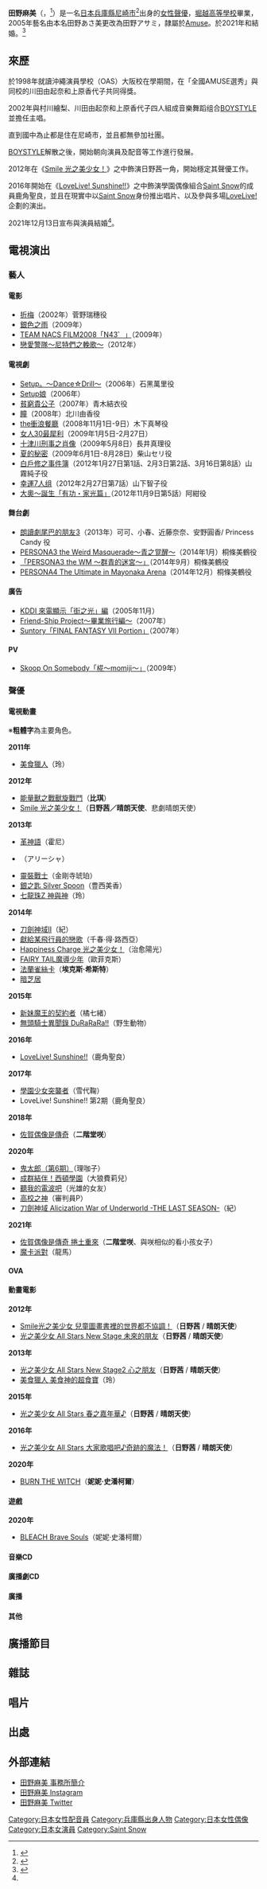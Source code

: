 {{blpsources|time=2017-01-14T02:26:09+00:00}}

{{藝人
| 姓名 = 田野麻美
| 類型 = 配音員
| 圖片 = Asami Tanochan.jpg
| 圖片尺寸 = 
| 圖片簡介 = 
| 原名 = 
| 外文名 = 田野アサミ
| 外文 = 日文
| 羅馬拼音 = Asami Tano
| 其他藝名 = 
| 國籍 = {{JPN}}
| 民族 = [[大和民族|大和民族]]
| 籍貫 = [[兵庫縣|兵庫縣]]
| 生年 = 1987
| 生月 = 2
| 生日 = 12
| 出生地點 = {{JPN}}[[兵庫縣|兵庫縣]][[尼崎市|尼崎市]]
| 逝世日期 = 
| 逝世地點 = 
| 職業 = [[演員|演員]]、[[聲優|聲優]]
| 語言 = 日語
| 母校 = [[堀越高等學校|堀越高等學校]]畢業
| 配偶 = 
| 音樂類型 = 
| 演奏樂器 = 
| 出身地 = [[兵庫縣|兵庫縣]][[尼崎市|尼崎市]]
| 出道作 = [[美食獵人|美食獵人]]（玲）
| 出道日期 = 2002年(演員)<br/>2011年(聲優)
| 代表作 = [[Smile_光之美少女！|Smile 光之美少女！]]（'''日野茜''' / '''晴朗天使'''、悲劇晴朗天使）<br>[[佐賀偶像是傳奇|佐賀偶像是傳奇]]（'''二階堂咲'''）<br>[[LoveLive!_Sunshine!!|LoveLive! Sunshine!!]]（'''鹿角聖良'''）
| 活躍年代 = 2002年 -
| 唱片公司 = 
| 經紀公司 = Amuse
| 網站 = 
| 相關團體 = 
| 獎項 = 
| IMDb = 
| module = {{Japanese|embed=yes|田野 麻美|田野 アサミ|Asami Tano}}
}}

'''田野麻美'''（{{lang-ja|田野アサミ}}，{{bd|1987年|2月12日|catIdx=Asakura Momo}}<ref>{{Cite web|url=http://talent.yahoo.co.jp/pf/detail/pp547101|script-title=ja:田野アサミ|publisher=Yahoo! JAPAN 人物名鑑|accessdate=2016-11-04|language=ja|deadurl=yes|archiveurl=https://web.archive.org/web/20160304093637/http://talent.yahoo.co.jp/pf/detail/pp547101|archivedate=2016-03-04}}</ref>）是一名[[日本|日本]][[兵庫縣|兵庫縣]][[尼崎市|尼崎市]]<ref>{{Cite web|url=http://lain.gr.jp/voicedb/profile/2787|script-title=ja:田野アサミ|publisher=田野アサミ|accessdate=2016-11-04|language=ja|archive-date=2016-11-08|archive-url=https://web.archive.org/web/20161108064037/http://lain.gr.jp/voicedb/profile/2787|dead-url=no}}</ref>出身的[[女性|女性]][[聲優|聲優]]，[[堀越高等學校|堀越高等學校]]畢業，2005年藝名由本名田野あさ美更改為田野アサミ，隷屬於[[Amuse|Amuse]]。於2021年和{{link-ja|北村諒}}結婚。<ref name="oricon20211213">{{Cite news |url= https://www.oricon.co.jp/news/2217367/full/ |title= 北村諒＆田野アサミが結婚発表「感謝と愛を胸にこれから先も精進」 |newspaper= ORICON NEWS |publisher= oricon ME |date= 2021-12-13 |accessdate= 2021-12-12 |archive-date= 2021-12-13 |archive-url= https://web.archive.org/web/20211213211631/https://www.oricon.co.jp/news/2217367/full/ |dead-url= no }}</ref>

== 來歷 ==
於1998年就讀沖繩演員學校（OAS）大阪校在學期間，在「全國AMUSE選秀」與同校的川田由起奈和上原香代子共同得獎。

2002年與村川繪梨、川田由起奈和上原香代子四人組成音樂舞蹈组合[[BOYSTYLE|BOYSTYLE]]並擔任主唱。

直到國中為止都是住在尼崎市，並且都無參加社團。

[[BOYSTYLE|BOYSTYLE]]解散之後，開始朝向演員及配音等工作進行發展。

2012年在《[[Smile_光之美少女！|Smile 光之美少女！]]》之中飾演日野茜一角，開始穩定其聲優工作。

2016年開始在《[[Love_Live!_Sunshine!!|LoveLive! Sunshine!!]]》之中飾演學園偶像組合[[Saint_Snow|Saint Snow]]的成員鹿角聖良，並且在現實中以[[Saint_Snow|Saint Snow]]身份推出唱片、以及參與多場[[Love_Live!|LoveLive!]]企劃的演出。

2021年12月13日宣布與演員{{link-ja|北村諒}}結婚<ref name="oricon20211213"></ref>。

== 電視演出 ==

=== 藝人 ===

==== 電影 ====

* [[折梅|折梅]]（2002年）菅野瑞穗役
* [[銀色之雨|銀色之雨]]（2009年）
* [[TEAM_NACS_FILM2008「N43゜」|TEAM NACS FILM2008「N43゜」]]（2009年）
* [[戀愛警隊～尼特們之輓歌～|戀愛警隊～尼特們之輓歌～]]（2012年）

==== 電視劇 ====

* [[Setup。～Dance☆Drill～|Setup。～Dance☆Drill～]]（2006年）石黑萬里役
* [[Setup娘|Setup娘]]（2006年）
* [[貧窮貴公子|貧窮貴公子]]（2007年）青木結衣役
* [[瞳|瞳]]（2008年）北川由香役
* [[the衝浪餐廳|the衝浪餐廳]]（2008年11月1日-9日）木下真琴役
* [[女人30最犀利|女人30最犀利]]（2009年1月5日-2月27日）
* [[十津川刑事之肖像|十津川刑事之肖像]]（2009年5月8日）長井真理役
* [[夏的秘密|夏的秘密]]（2009年6月1日-8月28日）柴山セリ役
* [[白戶修之事件簿|白戶修之事件簿]]（2012年1月27日第1話、2月3日第2話、3月16日第8話）山霧純子役
* [[幸運7人组|幸運7人组]]（2012年2月27日第7話）山下智子役
* [[大奧～誕生「有功・家光篇」|大奧～誕生「有功・家光篇」]]（2012年11月9日第5話）阿紺役

==== 舞台劇 ====

* [[朗讀劇尾巴的朋友3|朗讀劇尾巴的朋友3]]（2013年）可可、小春、近藤奈奈、安野圓香/ Princess Candy 役
* [[PERSONA3_the_Weird_Masquerade～青之覚醒～|PERSONA3 the Weird Masquerade～青之覚醒～]]（2014年1月）桐條美鶴役
* [[「PERSONA3_the_WM_～群青的迷宮～」|「PERSONA3 the WM ～群青的迷宮～」]]（2014年9月）桐條美鶴役
* [[PERSONA4_The_Ultimate_in_Mayonaka_Arena|PERSONA4 The Ultimate in Mayonaka Arena]]（2014年12月）桐條美鶴役

==== 廣告 ====

* [[KDDI_來電顯示「街之光」編|KDDI 來電顯示「街之光」編]]（2005年11月）
* [[Friend-Ship_Project～畢業旅行編～|Friend-Ship Project～畢業旅行編～]]（2007年）
* [[Suntory「FINAL_FANTASY_Ⅶ_Portion」|Suntory「FINAL FANTASY Ⅶ Portion」]]（2007年）

==== PV ====

* [[Skoop_On_Somebody「椛〜momiji〜」|Skoop On Somebody「椛〜momiji〜」]]（2009年）

=== 聲優 ===

==== 電視動畫 ====
※'''粗體字'''為主要角色。

'''2011年'''
* [[美食獵人|美食獵人]]（玲）

'''2012年'''
* [[能量獸之戰獸旋戰鬥|能量獸之戰獸旋戰鬥]]（'''比琪'''）
* [[Smile_光之美少女！|Smile 光之美少女！]]（'''日野茜／晴朗天使'''、悲劇晴朗天使）

'''2013年'''
* [[革神語|革神語]]（霍尼）
* {{lj|イケメン救護隊 ナースエンジェルス}}（アリーシャ）
* [[靈裝戰士|靈裝戰士]]（金剛寺琥珀）
* [[銀之匙_Silver_Spoon|銀之匙 Silver Spoon]]（豊西美香）
* [[七龍珠Z_神與神|七龍珠Z 神與神]]（玲）

'''2014年'''
* [[刀劍神域|刀劍神域II]]（紀）
* [[獻給某飛行員的戀歌|獻給某飛行員的戀歌]]（千春·得·路西亞）
* [[Happiness_Charge_光之美少女！|Happiness Charge 光之美少女！]]（治愈陽光）
* [[FAIRY_TAIL魔導少年|FAIRY TAIL魔導少年]]（歐菲克斯）
* [[法蘭雀絲卡|法蘭雀絲卡]]（'''埃克斯·希斯特'''）
* [[暗芝居|暗芝居]]

'''2015年'''
* [[新妹魔王的契約者|新妹魔王的契約者]]（橘七緒）
* [[無頭騎士異聞錄_DuRaRaRa!!|無頭騎士異聞錄 DuRaRaRa!!]]（野生動物）

'''2016年'''
* [[LoveLive!_Sunshine!!|LoveLive! Sunshine!!]]（鹿角聖良）

'''2017年'''
* [[學園少女突襲者|學園少女突襲者]]（雪代鞠）
* LoveLive! Sunshine!! 第2期（鹿角聖良）

'''2018年'''
* [[佐賀偶像是傳奇|佐賀偶像是傳奇]]（'''二階堂咲'''）

'''2020年'''
* [[鬼太郎|鬼太郎（第6期）]]（理咖子）<!--2018年4月1日起播-->
* [[成群結伴！西頓學園|成群結伴！西頓學園]]（大狼費莉兒）<!--1月7日-->
* [[聽我的電波吧|聽我的電波吧]]（光雄的女友）<!--4月4日-->
* [[高校之神|高校之神]]（審判員P）<!--7月6日-->
* [[刀劍神域|刀劍神域 Alicization War of Underworld -THE LAST SEASON-]]（紀）<!--7月12日-->

'''2021年'''
* [[佐賀偶像是傳奇|佐賀偶像是傳奇 捲土重來]]（'''二階堂咲'''、與咲相似的看小孩女子）<!--4月8日-->
* [[魔卡派對|魔卡派對]]（龍馬）<!--10月10日-->

==== OVA ====

==== 動畫電影 ====

'''2012年'''
* [[Smile光之美少女_兒童圖畫書裡的世界都不協調！|Smile光之美少女 兒童圖畫書裡的世界都不協調！]]（'''日野茜''' / '''晴朗天使'''）
* [[光之美少女_All_Stars_New_Stage_未來的朋友|光之美少女 All Stars New Stage 未來的朋友]]（'''日野茜''' / '''晴朗天使'''）
'''2013年'''
* [[光之美少女_All_Stars_New_Stage2_心之朋友|光之美少女 All Stars New Stage2 心之朋友]]（'''日野茜''' / '''晴朗天使'''）
* [[美食獵人_美食神的超食寶|美食獵人 美食神的超食寶]]（玲）
'''2015年'''
* [[光之美少女_All_Stars_春之嘉年華♪|光之美少女 All Stars 春之嘉年華♪]]（'''日野茜''' / '''晴朗天使'''）
'''2016年'''
* [[光之美少女_All_Stars_大家歌唱吧♪奇跡的魔法！|光之美少女 All Stars 大家歌唱吧♪奇跡的魔法！]]（'''日野茜''' / '''晴朗天使'''）
'''2020年'''
* [[BURN_THE_WITCH|BURN THE WITCH]]（'''妮妮·史潘柯爾'''）

==== 遊戲 ====
'''2020年'''
* [[BLEACH|BLEACH Brave Souls]]（妮妮·史潘柯爾）

==== 音樂CD ====

==== 廣播劇CD ====

==== 廣播 ====

==== 其他 ====

== 廣播節目 ==

== 雜誌 ==

== 唱片 ==

== 出處 ==
{{Reflist}}

== 外部連結 ==
* [http://artist.amuse.co.jp/artist/tano_asami/ 田野麻美 事務所簡介] {{Wayback|url=http://artist.amuse.co.jp/artist/tano_asami/ |date=20170103183115 }}{{ja icon}}
* [https://www.instagram.com/tano_asami/  田野麻美 Instagram] {{Wayback|url=https://www.instagram.com/tano_asami/ |date=20180923061657 }}{{ja icon}}
* [https://twitter.com/asami_manager/ 田野麻美 Twitter] {{Wayback|url=https://twitter.com/asami_manager/ |date=20171212022046 }}{{ja icon}}

{{光之美少女系列歷代光之美少女聲優}}
{{Saint Snow}}
{{Amuse 旗下藝人}}

{{Authority Control}}
{{DEFAULTSORT:Tano Asami}}
[[Category:日本女性配音員|Category:日本女性配音員]]
[[Category:兵庫縣出身人物|Category:兵庫縣出身人物]]
[[Category:日本女性偶像|Category:日本女性偶像]]
[[Category:日本女演員|Category:日本女演員]]
[[Category:Saint_Snow|Category:Saint Snow]]